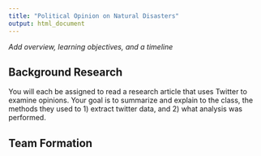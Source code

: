 ```yaml
---
title: "Political Opinion on Natural Disasters"
output: html_document
---
```


_Add overview, learning objectives, and a timeline_

## Background Research

You will each be assigned to read a research article that uses Twitter to examine opinions. Your goal is to summarize and explain to the class, the methods they used to 1) extract twitter data, and 2) what analysis was performed. 


## Team Formation